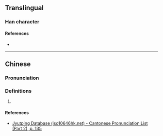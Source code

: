 {{character info}}
==Translingual==

===Han character===
{{Han char|rn=78|rad=歹|as=10|sn=14|four=|canj=MNQKD|ids=⿰歹秦}}

====References====
* {{Han ref|kx=0582.230|dkj=16534|dj=0975.200|hdz=21391.210|uh=6B9D|ud=27549}}

----

==Chinese==
{{zh-forms}}

===Pronunciation===
{{zh-pron
|m=zhēn
|c=zeon1
|h=pfs=
|md=
|mn=
|w=
|mc=y
|oc=y
|cat=
}}

===Definitions===
{{zh-hanzi}}

# {{rfdef|zh}}

====References====
* [http://www.iso10646hk.net/jp/document/download.jsp Jyutping Database (iso10646hk.net) - Cantonese Pronunciation List (Part 2), p. 135]